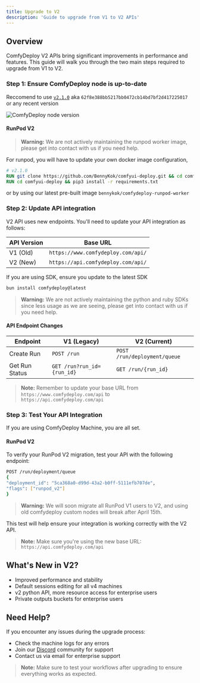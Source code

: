 ```yaml
---
title: Upgrade to V2
description: 'Guide to upgrade from V1 to V2 APIs'
---
```


## Overview

ComfyDeploy V2 APIs bring significant improvements in performance and features. This guide will walk you through the two main steps required to upgrade from V1 to V2.

### Step 1: Ensure ComfyDeploy node is up-to-date

Reccomend to use [`v2.1.0`](https://github.com/BennyKok/comfyui-deploy/releases/tag/v2.1.0) aka `62f8e388bb5217bb0472cb14bd7bf2d417225017` or any recent version 

![ComfyDeploy node version](https://cd-public-misc.s3.us-east-1.amazonaws.com/CleanShot+2025-03-24+at+09.48.53%402x.png)

#### RunPod V2

> **Warning:** We are not actively maintaining the runpod worker image, please get into contact with us if you need help.

For runpod, you will have to update your own docker image configuration,

```dockerfile
# v2.1.0
RUN git clone https://github.com/BennyKok/comfyui-deploy.git && cd comfyui-deploy && git reset --hard 62f8e388bb5217bb0472cb14bd7bf2d417225017
RUN cd comfyui-deploy && pip3 install -r requirements.txt
```

or by using our latest pre-built image `bennykok/comfydeploy-runpod-worker`

### Step 2: Update API integration

V2 API uses new endpoints. You'll need to update your API integration as follows:

| API Version | Base URL |
|------------|----------|
| V1 (Old) | `https://www.comfydeploy.com/api/` |
| V2 (New) | `https://api.comfydeploy.com/api/` |

If you are using SDK, ensure you update to the latest SDK

```bash
bun install comfydeploy@latest
```

> **Warning:** We are not actively maintaining the python and ruby SDKs since less usage as we are seeing, please get into contact with us if you need help.

#### API Endpoint Changes

| Endpoint | V1 (Legacy) | V2 (Current) |
|----------|-------------|--------------|
| Create Run | `POST /run` | `POST /run/deployment/queue` |
| Get Run Status | `GET /run?run_id={run_id}` | `GET /run/{run_id}` |

> **Note:** Remember to update your base URL from `https://www.comfydeploy.com/api` to `https://api.comfydeploy.com/api`

### Step 3: Test Your API Integration

If you are using ComfyDeploy Machine, you are all set.

#### RunPod V2

To verify your RunPod V2 migration, test your API with the following endpoint:

```bash
POST /run/deployment/queue
{
"deployment_id": "5ca368a0-d99d-43a2-b0ff-5111efb707de",
"flags": ["runpod_v2"]
}
```

> **Warning:** We will soon migrate all RunPod V1 users to V2, and using old comfydeploy custom nodes will break after April 15th.

This test will help ensure your integration is working correctly with the V2 API.

> **Note:** Make sure you're using the new base URL: `https://api.comfydeploy.com/api`

## What's New in V2?

- Improved performance and stability
- Default sessions editing for all v4 machines
- v2 python API, more resource access for enterprise users
- Private outputs buckets for enterprise users

## Need Help?

If you encounter any issues during the upgrade process:

- Check the machine logs for any errors
- Join our [Discord](https://discord.gg/EEYcQmdYZw) community for support
- Contact us via email for enterprise support

> **Note:** Make sure to test your workflows after upgrading to ensure everything works as expected.
